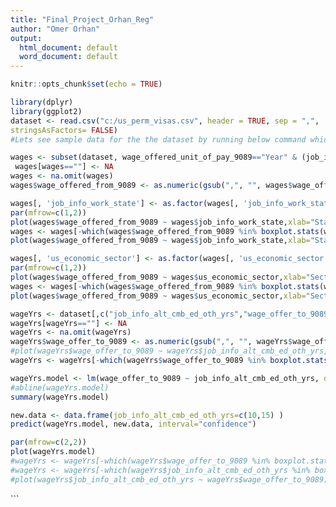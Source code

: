---
title: "Final_Project_Orhan_Reg"
author: "Omer Orhan"
output:
  html_document: default
  word_document: default
---

```{r setup, include=FALSE}
knitr::opts_chunk$set(echo = TRUE)
```

```{r}
library(dplyr)
library(ggplot2)
dataset <- read.csv("c:/us_perm_visas.csv", header = TRUE, sep = ",",
stringsAsFactors= FALSE)
#Lets see sample data for the the dataset by running below command which selects every 5th row starting from 1st row.

wages <- subset(dataset, wage_offered_unit_of_pay_9089=="Year" & (job_info_work_state =="CALIFORNIA" | job_info_work_state =="TEXAS")& ( us_economic_sector=="IT" | us_economic_sector=="Finance"), select=c(wage_offered_from_9089,job_info_work_state,us_economic_sector))
 wages[wages==""] <- NA
wages <- na.omit(wages)
wages$wage_offered_from_9089 <- as.numeric(gsub(",", "", wages$wage_offered_from_9089))


```

```{r}
wages[, 'job_info_work_state'] <- as.factor(wages[, 'job_info_work_state'])
par(mfrow=c(1,2))
plot(wages$wage_offered_from_9089 ~ wages$job_info_work_state,xlab="State",ylab="Wage", title="State&Wage")
wages <- wages[-which(wages$wage_offered_from_9089 %in% boxplot.stats(wages$wage_offered_from_9089)$out), ]
plot(wages$wage_offered_from_9089 ~ wages$job_info_work_state,xlab="State",ylab="Wage", title="Boxpot - State&Wage")
```

```{r}

wages[, 'us_economic_sector'] <- as.factor(wages[, 'us_economic_sector'])
par(mfrow=c(1,2))
plot(wages$wage_offered_from_9089 ~ wages$us_economic_sector,xlab="Sectors",ylab="Years", title="Years&Sector")
wages <- wages[-which(wages$wage_offered_from_9089 %in% boxplot.stats(wages$wage_offered_from_9089)$out), ]
plot(wages$wage_offered_from_9089 ~ wages$us_economic_sector,xlab="Sectors",ylab="Years", title="Years&Sector-Boxplot")

```


```{r}
wageYrs <- dataset[,c("job_info_alt_cmb_ed_oth_yrs","wage_offer_to_9089")]
wageYrs[wageYrs==""] <- NA
wageYrs <- na.omit(wageYrs)
wageYrs$wage_offer_to_9089 <- as.numeric(gsub(",", "", wageYrs$wage_offer_to_9089))
#plot(wageYrs$wage_offer_to_9089 ~ wageYrs$job_info_alt_cmb_ed_oth_yrs,xlab="Experience Years",ylab="Wages" )
wageYrs <- wageYrs[-which(wageYrs$wage_offer_to_9089 %in% boxplot.stats(wageYrs$wage_offer_to_9089)$out), ]

wageYrs.model <- lm(wage_offer_to_9089 ~ job_info_alt_cmb_ed_oth_yrs, data=wageYrs)
#abline(wageYrs.model)
summary(wageYrs.model)

new.data <- data.frame(job_info_alt_cmb_ed_oth_yrs=c(10,15) )
predict(wageYrs.model, new.data, interval="confidence")

par(mfrow=c(2,2))
plot(wageYrs.model)
#wageYrs <- wageYrs[-which(wageYrs$wage_offer_to_9089 %in% boxplot.stats(wageYrs$wage_offer_to_9089)$out), ] 
#wageYrs <- wageYrs[-which(wageYrs$job_info_alt_cmb_ed_oth_yrs %in% boxplot.stats(wageYrs$job_info_alt_cmb_ed_oth_yrs)$out), ]
#plot(wageYrs$job_info_alt_cmb_ed_oth_yrs ~ wageYrs$wage_offer_to_9089)


```



```


